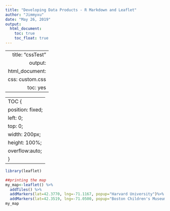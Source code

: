 ```yaml
---
title: "Developing Data Products - R Markdown and Leaflet"
author: "Jimmyxu"
date: "May 26, 2019"
output: 
  html_document:
    toc: true
    toc_float: true
---
```

---
  title: "cssTest"
    output:
    html_document:
      css: custom.css
      toc: yes
---
---
TOC {
  position: fixed;
  left: 0;
  top: 0;
  width: 200px;
  height: 100%;
  overflow:auto;
}
---



```r
library(leaflet)

##printing the map
my_map<-leaflet() %>%
  addTiles() %>%
  addMarkers(lat=42.3770, lng=-71.1167, popup="Harvard University")%>%
  addMarkers(lat=42.3519, lng=-71.0500, popup="Boston Children's Museum")
my_map
```